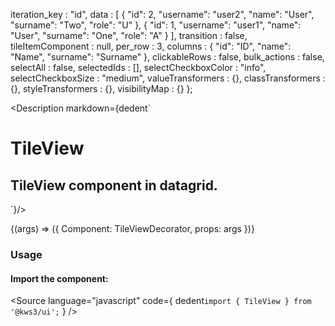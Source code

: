 
  iteration_key : "id",
  data : [
    {
      "id": 2,
      "username": "user2",
      "name": "User",
      "surname": "Two",
      "role": "U"
    },
    {
      "id": 1,
      "username": "user1",
      "name": "User",
      "surname": "One",
      "role": "A"
    }
  ],
  transition : false,
  tileItemComponent : null,
  per_row : 3,
  columns : {
    "id": "ID",
    "name": "Name",
    "surname": "Surname"
  },
  clickableRows : false,
  bulk_actions : false,
  selectAll : false,
  selectedIds : [],
  selectCheckboxColor : "info",
  selectCheckboxSize : "medium",
  valueTransformers : {},
  classTransformers : {},
  styleTransformers : {},
  visibilityMap : {}
};

<Meta
  title="Datagrid/5. TileView"
  component={TileView}
  args={args}
  argTypes={{}}
/>

<Description markdown={dedent`
# TileView
## TileView component in datagrid.
`}/>

<Canvas>
  <Story
  name="5. TileView"
  args={args}
  >
  {(args) => ({
    Component: TileViewDecorator,
    props: args
  })}
  </Story>
</Canvas>

<ArgsTable story="5. TileView" />


### Usage
#### Import the component:
<Source
  language="javascript"
  code={
    dedent`import { TileView } from '@kws3/ui';`
  }
/>